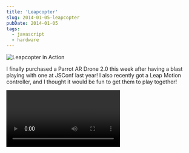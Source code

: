 ```yaml
---
title: 'Leapcopter'
slug: 2014-01-05-leapcopter
pubDate: 2014-01-05
tags:
  - javascript
  - hardware
---
```



![Leapcopter in Action](/img/posts/leapcopter.png)

I finally purchased a Parrot AR Drone 2.0 this week after having a blast
playing with one at JSConf last year! I also recently got a Leap Motion
controller, and I thought it would be fun to get them to play together!

<Video videoId="wRECaiWOaIA" />

> Source available on [Github](https://github.com/nicknisi/leapcopter).

The [leapjs](https://github.com/leapmotion/leapjs) code was a bit buggy, especially when trying to use it from
Node, so I am interacting with the Leap Motion exclusively in Chrome and
then using socket.io to send commands up to the server, which is
controlling the drone.

On the server, I am using [node-ar-drone](https://github.com/felixge/node-ar-drone) to control the drone, and
[ar-drone-png-stream](https://github.com/Soarez/ar-drone-png-stream) to
get the video feed from the drone in the browser.

Here is a list of gestures and the what action they invoke:

- Key Tap - toggle the drown (takeoff/land)
- Circle - make the drone do a flip
- Tilt Palm Down - make the drone go forward
- Tilt Palm Up - make the drone go backwards

The drone moves very slowly, as I didn't trust a Leap-controlled drone to
go flying fast in my house quite yet. Also, once 'Land' is triggered, the
drone won't take off again, just in case I panic and start flailing about
in front of the sensor.

My future plans for this demo include to cleaning up the code (it's a mess right
now), and adding more gestures (turning, up/down).
